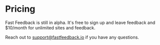 

# Pricing

Fast Feedback is still in alpha. It's free to sign up and leave feedback
and $10/month for unlimited sites and feedback.

Reach out to support@fastfeedback.io if you have any questions.